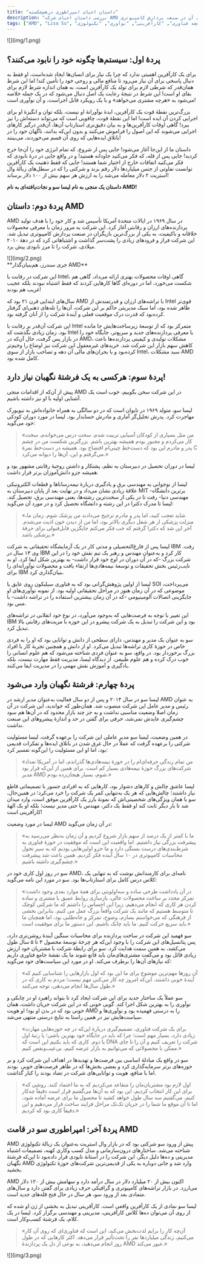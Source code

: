 ```yaml
---
title: "داستان احیای امپراطوری درهم‌شکسته"
description: "بررسی داستان احیای شرکت AMD توسط لیسا سو و چالش‌های آن در صنعت پردازش کامپیوتری."
tags: ["AMD", "Lisa Su", "پردازنده", "تاریخچه فناوری", "کارآفرینی", "نوآوری", "تکنولوژی"]
---
```


<div style={{textAlign: 'center'}}>![](img/1.png)</div>

## پردهٔ اول: سیستم‌ها چگونه خود را نابود می‌کنند؟

برای یک کارآفرین اهمیتی ندارد که چرا یک نیاز برای انسان‌ها ایجاد شده‌است، او فقط به دنبال پاسخی برای آن نیاز می‌رود تا منافع مالی و روحی خود را تأمین کند! اما این شرط همان‌قدر که شرطی لازم برای تولد یک کارآفرین است، به همان اندازه شرط لازم برای بقای او است! این شرط در نتیجۀ رعایت یک اصل دنبال می‌شود که در یک جمله خلاصه می‌شود به «هرچه مشتری می‌خواهد» و با یک رویکرد قابل اجراست، و آن نوآوری است!

بزرگ‌ترین نقطۀ قوت یک کارآفرین، ایدۀ نوآورانۀ او نیست، بلکه توان و انگیزۀ او برای اجرایی کردن آن ایده است! اما این نقطۀ قوت، چاقویی است که می‌تواند دسته‌اش را نیز ببرد! گاهی اوقات کارآفرین‌‌ها و به بیان دقیق‌تری استارتاپ‌ آن‌ها، آن‌قدر درگیر کارهای اجرایی می‌شوند که این اصول را فراموش می‌کنند و بدون این‌که بدانند، ناگهان خود را در باتلاق ایده‌هایی که روی آن قسم می‌خوردند، می‌بینند!

داستان ما از این‌جا آغاز می‌شود! جایی پس از شروع، که تمام انرژی خود را آن‌جا خرج کردید! جایی پس از قله، که فکر می‌کنید جاودانه هستید! و در واقع جایی در درۀ نابودی که فکر می‌کنید اتفاقات خارج از اختیار شما هستند! جایی که فقط ذهنیت یک کارآفرین توانست تفاوتی از جنس میلیاردها دلار رقم بزند و شرکتی را که در سطل‌های زبالۀ وال استریت ۲ دلار معامله می‌شد را به ارزش هر سهم بیش از ۱۰۰ دلار برساند!

**داستان یک منجی به نام لیسا سو و نجات‌یافته‌ای به نام AMD!**


## پردهٔ دوم: داستان AMD

AMD در سال ۱۹۶۹ در ایالات متحدۀ آمریکا تأسیس شد و کار خود را با هدف تولید پردازنده‌های ارزان‌ و رقابتی‌ آغاز کرد. این شرکت به مرور زمان با معرفی محصولات خلاقانه و باکیفیت، به یکی از بزرگ‌ترین بازیگران در صنعت پردازش کامپیوتری تبدیل شد. این شرکت فراز و فرودهای زیادی را پشت‌سر گذاشت و اشتباهاتی کرد که در دهۀ ۲۰۱۰ میلادی، شرکت را تا مرز نابودی پیش برد.

<div style={{textAlign: 'center'}}>
    <div style={{}}>![](img/2.png)</div>
	**جری سندرز، هم‌بنیان‌گذار AMD**
</div>

این شرکت در رقابت با Intel، گاهی اوقات محصولات بهتری ارائه می‌داد، گاهی هم شکست می‌خورد، اما در دوره‌ای گاها کارهایی کردند که فقط اشتباه نبودند بلکه عجیب غریب هم بودند!

سال‌های ابتدایی قرن ۲۱ بود که AMD با تراشه‌های ارزان و قدرتمندش از Intel قوی‌تر ظاهر شده بود، اما سبک مدیریتی حاکم بر این شرکت، آن‌ها را تله‌های ذهنی‌ای گرفتار کرده‌بود که قدرت درک موقعیت فعلی و آیندۀ شرکت را از آنان گرفته بود.

این شرکت آن‌قدر بر رقابت با Intel متمرکز بود که از توسعۀ زیرساخت‌هایش جا مانده بود. زمان زیادی نگذشت که Intel با معرفی پردازنده‌های جدید و سریع‌تر، جایگاه خود را در بازار پس گرفت، حال آن‌که در AMD، مشکلات تولیدی و کیفیتی پردازنده‌ها باعث کاهش سهم بازار این شرکت شد. خریدهای غیرمعقول این شرکت نیز اوضاع را وخیم‌تر کرده‌بود و با بحران‌های مالی آن دهه و تصاحب بازار از سوی Intel، سبد مشکلات AMD کامل شده بود.



## پردهٔ سوم: هرکسی به یک فرشتهٔ نگهبان نیاز دارد!

پیش از آن‌که از اقدامات منجی AMD در این شرکت سخن بگوییم، خوب است یک آشنایی اولیه با او نیز داشته باشیم.

لیسا سو، متولد ۱۹۶۹ در تایوان است که در دو سالگی به همراه خانواده‌اش به نیویورک مهاجرت کرد. پدرش تحلیل‌گر آماری و مادرش حسابدار بود. لیسا در مورد دوران کودکی خود می‌گوید:

> «من مثل بسیاری از کودکان آسیایی تربیت شدم. سخت درس می‌خواندم، سخت کار می‌کردم و مجبور بودم همیشه بهترین باشم. بزرگترین شکست من در چشم پدر و مادرم این بود که دست‌خط چینی‌ام افتضاح بود. همیشه در دست‌خط نمرۀ C می‌گرفتم و این، آن‌ها را دیوانه می‌کرد.»

لیسا در دوران تحصیل در دبیرستان به نظم، پشتکار و داشتن روحیۀ رقابتی مشهور بود و همیشه جزو دانش‌آموزان برتر قرار داشت.

لیسا از نوجوانی به مهندسی برق و یادگیری دربارۀ نیمه‌رساناها و قطعات الکترونیکی علاقۀ زیادی نشان می‌داد و در نهایت بعد از پایان دبیرستان به MIT -برترین دانشگاه مهندسی دنیا- رفت تا در یکی از سخت‌ترین رشته‌ها، یعنی مهندسی برق، تحصیل کند.
لیسا تا مدرک دکترا در این رشته و دانشگاه تحصیل کرد و در مورد آن می‌گوید:

> «شاید تعجب کنید، اما پدر و مادرم ترجیح می‌دادند من پزشک شوم. زمان ما، منزلت پزشکی از هر شغل دیگری بالاتر بود، اما من از دیدن خون اذیت می‌شدم. آخر این شد که دکترا گرفتم که خب فکر می‌کنم جایگزین قابل‌قبولی برای حرفۀ پزشکی باشد.»

لیسا پس از فارغ‌التحصیلی و مدتی کار در یک آزمایشگاه تحقیقاتی به شرکت IBM رفت. وی ۱۳ سال در IBM کار کرد و به‌عنوان مهندس و رهبر یک تیم نقش خود را در این شرکت بزرگ -که در آن دوران در اوج خود قرار داشت- به بهترین شکل ایفا کرد. او به نایب‌رئیس بخش تحقیقات و توسعۀ نیمه‌هادی‌ها ارتقاء یافت و محصولات نوآورانه‌ای را برای IBM بنیان‌گذاری کرد.

لیسا از اولین پژوهش‌گرانی بود که به فناوری سیلیکون روی عایق یا SOI می‌پرداخت، موضوعی که در آن زمان هنوز در مراحل تحقیقاتی اولیه بود. از نمونه نوآوری‌های او جایگزینی اتصالات آلومینیومی -که در آن زمان بیشترین استفاده را در تراشه داشت- با مس بود.

این تغییر با توجه به فرصت‌هایی که به‌وجود می‌آورد، در نوع خود انقلابی در تراشه‌های IBM بود و این شرکت را تبدیل به یک شرکت پیشرو در این حوزه با مزیت‌های رقابتی بالا تبدیل کرد.

سو به عنوان یک مدیر و مهندس، دارای سطحی از دانش و توانایی بود که او را به فردی خاص در حوزۀ کاری تراشه‌ها تبدیل می‌کرد. او از دانش و همچنین تجربۀ کار با افراد بزرگ برخوردار بود. در واقع، سو به عنوان فردی شناخته می‌شود که هم علوم انسانی را خوب درک کرده و هم علوم طبیعی. از دیدگاه لیسا، مدیریت فقط مهارت نیست، بلکه یادگیری و آموزش نقش مهمی را در مدیریت ایفا می‌کنند.



## پردهٔ چهارم: فرشتهٔ نگهبان وارد می‌شود

لیسا سو در سال ۲۰۱۴ و پس از دو سال فعالیت به‌عنوان مدیر ارشد در AMD به عنوان رئیس و مدیر عامل این شرکت منصوب شد. همان‌طور که خواندید، این شرکت در آن زمان اصلا وضعیت مناسبی نداشت و به جز چند بازار محدود که در آن‌ها هم سود چشم‌گیری عایدش نمی‌شد، حرفی برای گفتن در حد و اندازۀ پیشروهای این صنعت نداشت.

در همین وضعیت، لیسا سو مدیر عاملی این شرکت را بر‌عهده گرفت. لیسا مسئولیت شرکتی را بر‌عهده گرفت که عملاً در حال غرق شدن در باتلاق ایده‌ها و تفکرات قدیمی بود، اما او این مسئولیت را این‌گونه تفسیر کرد:

> «من تمام زندگی حرفه‌ای‌ام را در حوزۀ نیمه‌هادی‌ها گذراندم، اما در آمریکا تعداد شرکت‌های بزرگ حوزۀ نیمه‌هادی بسیار کم است. برای همین از این‌که قرار بود مدیر AMD شوم، بسیار هیجان‌زده بودم.»

لیسا عاشق چالش و کارهای دشوار بود، کارهایی که به افرادی جسور با تصمیماتی قاطع نیاز داشتند؛ چالش‌هایی که هر یک به‌تنهایی کمر یک شرکت را خرد می‌کرد؛ در همین‌حال، سو با همان ویژگی‌های شخصیتی‌اش که نمونۀ بارز یک کارآفرین موفق است، وارد میدان شد تا بار دیگر ثابت کند او فقط یک دکتر، مهندس یا حتی مدیر نیست؛ بلکه او یک الهۀ کارآفرینی است!

لیسا در مورد وضعیت AMD در آن زمان می‌گوید:

> «ما با کمتر از یک درصد از سهم بازار شروع کردیم و آن زمان به‌نظر می‌رسید به پیشرفت بزرگی نیاز داشتیم. اما واقعیت این است که موفقیت در حوزۀ فناوری به شرط‌بندی‌های درست بستگی دارد و ما جزو اولین‌هایی بودیم که به سیر تحول محاسبات کامپیوتری در ۱۰ سال آینده فکر کردیم. همین باعث شد پیشرفت چشم‌گیری داشته باشیم.»

سو در روز اول کاری خود در AMD، نامه‌ای برای کارمندانش نوشت که به تنهایی یک کلاس درس کامل برای استارتاپ‌ها بود. سو در مورد این نامه می‌گوید:

> «در آن یادداشت طرحی ساده و سه‌اولویتی برای همۀ موارد بعدی وجود داشت: تمرکز مجدد بر ساخت محصولات عالی، بازسازی روابط عمیق با مشتری و ساده کردن هر کاری که انجام می‌دهیم، زیرا این احساس را داشتم که ما شرکتی کوچک تا متوسط ​​هستیم که مانند یک شرکت واقعاً بزرگ عمل می کنیم. بنابر‌این بخشی از فرهنگی که می‌خواستم بسازم، وضوح، تمرکز و جاه‌طلبی بود، اما همچنان ما باید سریع حرکت کنیم. ما باید چابک باشیم. این دستور ما برای موفقیت است.»

سو فهمید این شرکت در ساخت پردازنده برای محاسبات سنگین آیندۀ روشن‌تری دارد، پس پتانسیل‌های این شرکت را با وجود این‌که هر چرخۀ توسعۀ محصول ۳ تا ۵ سال طول می‌کشد، به همین سمت هدایت کرد. سو برای رابطۀ شرکت با مشتریان خود ارزش زیادی قائل بود و می‌گفت مشتری‌های‌مان باید قانع شوند ما یک نقشۀ جامع فناوری داریم که نیازهای آن‌ها را برطرف می‌کند. او در مورد این سیاست‌های خود می‌گوید:

> «آن روزها مهم‌ترین موضوع برای ما این بود که اول بازارهایی را شناسایی کنیم که آیندۀ خوبی داشتند. این‌که امروز چه کار می‌کنی مهم نیست؛ مردم به کاری که در طول سال‌ها انجام می‌دهی، توجه می‌کنند.»

سو عملاً یک ساختار جدید برای این شرکت ایجاد کرد تا بتواند راهبرد او در چابکی و نوآوری را به بهترین شکل اجرا کند. گویی خونی که در این شرکت جریان داشت، همان خونی بود که در بدن او بود! او هویت AMD را به درستی فهمیده بود و نوآوری‌ها و سیاست‌هایش نیز در همین راستا به نتایج درستی منتهی می‌شد.

> «برای یک شرکت فناوری، تصمیم‌گیری دربارۀ این‌که در چه حوزه‌هایی مهارت زیادی دارد، بسیار مهم است؛ چرا که باید در جایگاه خود بهترین باشی؛ یا رتبۀ اول یا دوم. کاری که باید بکنیم این است که DNA شرکت را تعریف کنیم و آن را تا جای ممکن با محصولاتی که می‌توانیم به بازار عرضه کنیم، بی‌عیب‌ونقص کنیم.» 

سو در واقع یک مبادلۀ اساسی بین فرصت‌ها و تهدیدها در اهداف این شرکت کرد و بر حوزه‌های برتر سرمایه‌گذاری کرد و بعضی بخش‌ها که در ظاهر فرصت‌های خوبی  بودند اما با منافع، هویت و توانایی‌های شرکت در تضاد بودند را کنار گذاشت.

> «اول لازم بود مشتریان‌مان را متقاعد می‌کردیم که به ما اعتماد کنند. روشی که برای این کار انتخاب کردیم، این بود که به آن‌ها می‌گفتیم قرار است دقیقاً چه‌کار کنیم. می‌گفتیم سه سال طول خواهد کشید تا محصول ما برای عرضه آماده شود، اما تا آن موقع ما شما را در جریان تک‌تک مراحل فرایند ساخت قرار می‌دهیم و این دقیقاً کاری بود که کردیم.»



## پردهٔ آخر: امپراطوری سو در قامت AMD

AMD پیش از ورود سو شرکتی بود که در بازار وال استریت به‌عنوان یک زبالۀ تکنولوژی شناخته می‌شد. ساختارهای درون‌سازمانی و مدل کسب وکاری کهنه، تصمیمات اشتباه مدیریتی و ده‌ها دلیل دیگر، این شرکت را در آستانۀ نابودی قرار داده‌بود تا این‌که فرشتۀ نگهبان AMD وارد شد و جانی دوباره به یکی از قدیمی‌ترین شرکت‌های حوزۀ تکنولوژی بخشید.

AMD اکنون بیش از ۲۰ میلیارد دلار در سال درآمد دارد و سهامش بیش از ۱۲۰ دلار می‌ارزد. در بازار تراشه‌های کامپیوتری و گرافیکی حرف زیادی برای گفتن دارد و سال‌های متمادی بعد از ورود سو، هر سال در حال فتح قله‌های جدید است.

لیسا سو نمادی از یک کارآفرین واقعی است. کارآفرینی تبدیل به بخشی از ژن او شده که از روی آن می‌توان ده‌ها کلاس کارآفرینی، مدیریتی و مهندسی برگزار کرد. لیسا در یک کلام، یک فرشتۀ کسب‌و‌کار است.

> «آن‌چه کار را برایم لذت‌بخش می‌کند، این است که فناوری‌ای که روی آن کار می‌کنیم، زندگی میلیاردها نفر را تحت‌تأثیر قرار می‌دهد. اکثر کارهایی که در طول روز انجام می‌دهید، به نوعی از دل یک پردازندۀ AMD عبور می‌کند.»

<div style={{textAlign: 'center'}}>
	<div style={{}}>![](img/3.png)</div>
</div>
